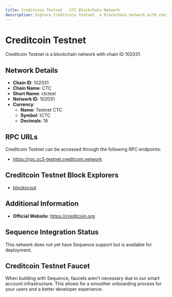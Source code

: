 ```yaml
--- 
title: Creditcoin Testnet - CTC Blockchain Network
description: Explore Creditcoin Testnet, a blockchain network with chain ID 102031. Learn about its native currency, Testnet CTC, and how to interact with the network.
---
```


# Creditcoin Testnet

Creditcoin Testnet is a blockchain network with chain ID 102031.

## Network Details

- **Chain ID**: 102031
- **Chain Name**: CTC
- **Short Name**: ctctest
- **Network ID**: 102031
- **Currency**: 
  - **Name**: Testnet CTC
  - **Symbol**: tCTC
  - **Decimals**: 18

## RPC URLs

Creditcoin Testnet can be accessed through the following RPC endpoints:

- https://rpc.cc3-testnet.creditcoin.network

## Creditcoin Testnet Block Explorers

- [blockscout](https://creditcoin-testnet.blockscout.com)

## Additional Information

- **Official Website**: https://creditcoin.org

## Sequence Integration Status

This network does not yet have Sequence support but is available for deployment.

## Creditcoin Testnet Faucet

When building with Sequence, faucets aren't necessary due to our smart account infrastructure. This allows for a smoother onboarding process for your users and a better developer experience.
